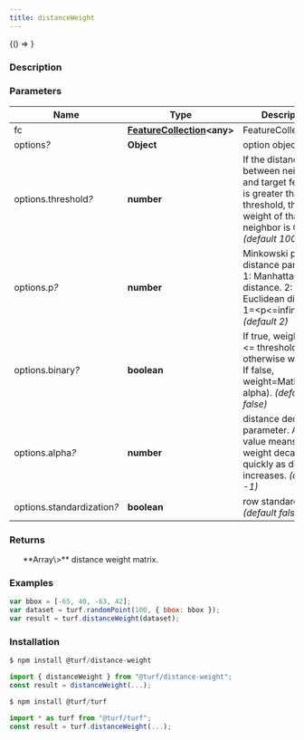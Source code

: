```yaml
---
title: distanceWeight
---
```



<!-- Expose turf as global var for experimenting in the browser console -->

<BrowserOnly>{() => <WindowTurfGlobal turf={turf} />}</BrowserOnly>

### Description

### Parameters

| Name                            | Type                                                                           | Description                                                                                                                         |
| ------------------------------- | ------------------------------------------------------------------------------ | ----------------------------------------------------------------------------------------------------------------------------------- |
| fc                              | **[FeatureCollection](https://tools.ietf.org/html/rfc7946#section-3.3)\<any>** | FeatureCollection.                                                                                                                  |
| options<i>?</i>                 | **Object**                                                                     | option object.                                                                                                                      |
| options.threshold<i>?</i>       | **number**                                                                     | If the distance between neighbor and target features is greater than threshold, the weight of that neighbor is 0. _(default 10000)_ |
| options.p<i>?</i>               | **number**                                                                     | Minkowski p-norm distance parameter. 1: Manhattan distance. 2: Euclidean distance. 1=\<p\<=infinity. _(default 2)_                  |
| options.binary<i>?</i>          | **boolean**                                                                    | If true, weight=1 if d \<= threshold otherwise weight=0. If false, weight=Math.pow(d, alpha). _(default false)_                     |
| options.alpha<i>?</i>           | **number**                                                                     | distance decay parameter. A big value means the weight decay quickly as distance increases. _(default -1)_                          |
| options.standardization<i>?</i> | **boolean**                                                                    | row standardization. _(default false)_                                                                                              |

### Returns

<ul>
  **Array\<Array\<number>>** distance weight matrix.

</ul>

### Examples

```javascript
var bbox = [-65, 40, -63, 42];
var dataset = turf.randomPoint(100, { bbox: bbox });
var result = turf.distanceWeight(dataset);
```

### Installation

```javascript
$ npm install @turf/distance-weight

import { distanceWeight } from "@turf/distance-weight";
const result = distanceWeight(...);
```

```javascript
$ npm install @turf/turf

import * as turf from "@turf/turf";
const result = turf.distanceWeight(...);
```
